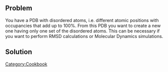 == Problem ==
You have a PDB with disordered atoms, i.e. different atomic positions with occupancies that add up to 100%. From this PDB you want to create a new one having only one set of the disordered atoms. This can be necessary if you want to perform RMSD calculations or Molecular Dynamics simulations.
== Solution ==



 [[Category:Cookbook]]